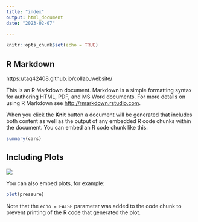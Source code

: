 ```yaml
---
title: "index"
output: html_document
date: "2023-02-07"
 
---
```


```r
knitr::opts_chunk$set(echo = TRUE)
```

## R Markdown


https://taq42408.github.io/collab_website/

This is an R Markdown document. Markdown is a simple formatting syntax for authoring HTML, PDF, and MS Word documents. For more details on using R Markdown see <http://rmarkdown.rstudio.com>.

When you click the **Knit** button a document will be generated that includes both content as well as the output of any embedded R code chunks within the document. You can embed an R code chunk like this:

```r
summary(cars)
```

## Including Plots


![](https://imageio.forbes.com/specials-images/imageserve/5d35eacaf1176b0008974b54/0x0.jpg?format=jpg&crop=4560,2565,x790,y784,safe&width=1200)


You can also embed plots, for example:

```r
plot(pressure)
```

Note that the `echo = FALSE` parameter was added to the code chunk to prevent printing of the R code that generated the plot.
